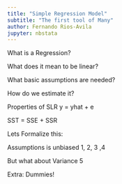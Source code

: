 ```yaml
---
title: "Simple Regression Model"
subtitle: "The first tool of Many"
author: Fernando Rios-Avila
jupyter: nbstata
---
```


What is a Regression? 

What does it mean to be linear?

What basic assumptions are needed?

How do we estimate it?

Properties of SLR
 y = yhat + e

SST = SSE + SSR 

Lets Formalize this:

Assumptions is unbiased
1, 2, 3 ,4

But what about Variance
5 

Extra: Dummies!





